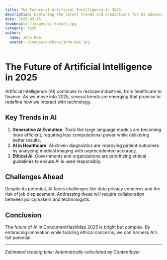 ```yaml
---
title: The Future of Artificial Intelligence in 2025
description: Exploring the latest trends and predictions for AI advancements in 2025.
date: 2025-03-15
thumbnail: /images/ai-future.jpg
category: tech
author:
  name: John Doe
  avatar: /images/authors/john-doe.jpg
---
```


# The Future of Artificial Intelligence in 2025

Artificial Intelligence (AI) continues to reshape industries, from healthcare to finance. As we move into 2025, several trends are emerging that promise to redefine how we interact with technology.

## Key Trends in AI

1. **Generative AI Evolution**: Tools like large language models are becoming more efficient, requiring less computational power while delivering better results.
2. **AI in Healthcare**: AI-driven diagnostics are improving patient outcomes by analyzing medical imaging with unprecedented accuracy.
3. **Ethical AI**: Governments and organizations are prioritizing ethical guidelines to ensure AI is used responsibly.

## Challenges Ahead

Despite its potential, AI faces challenges like data privacy concerns and the risk of job displacement. Addressing these will require collaboration between policymakers and technologists.

## Conclusion

The future of AI in.ConcurrentHashMap 2025 is bright but complex. By embracing innovation while tackling ethical concerns, we can harness AI’s full potential.

---
*Estimated reading time: Automatically calculated by Contentlayer*